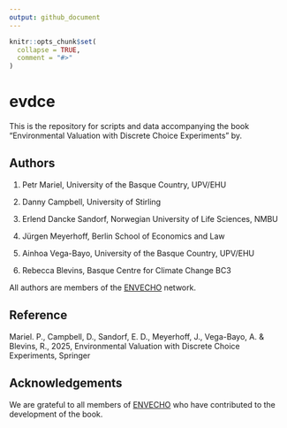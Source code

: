 ```yaml
---
output: github_document
---
```


<!-- README.md is generated from README.Rmd. Please edit that file -->

```r
knitr::opts_chunk$set(
  collapse = TRUE,
  comment = "#>"
)
```

# evdce

<!-- badges: start -->

<!-- badges: end -->

This is the repository for scripts and data accompanying the book "Environmental Valuation with Discrete Choice Experiments" by.

## Authors

1.  Petr Mariel, University of the Basque Country, UPV/EHU

2.  Danny Campbell, University of Stirling

3.  Erlend Dancke Sandorf, Norwegian University of Life Sciences, NMBU

4.   Jürgen Meyerhoff, Berlin School of Economics and Law

5.  Ainhoa Vega-Bayo, University of the Basque Country, UPV/EHU

6.  Rebecca Blevins, Basque Centre for Climate Change BC3

All authors are members of the [ENVECHO](https://envecho.com/ "A scientific network of researchers using Discrete Choice Modelling in the field of environmental valuation.") network.

## Reference

Mariel. P., Campbell, D., Sandorf, E. D., Meyerhoff, J., Vega-Bayo, A. & Blevins, R., 2025, Environmental Valuation with Discrete Choice Experiments, Springer

## Acknowledgements

We are grateful to all members of [ENVECHO](https://envecho.com/ "A scientific network of researchers using Discrete Choice Modelling in the field of environmental valuation.") who have contributed to the development of the book.
